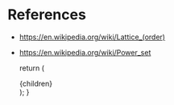 
# References

- https://en.wikipedia.org/wiki/Lattice_(order)
- https://en.wikipedia.org/wiki/Power_set

  return (
    <Page active="math">
      <div className="content">{children}</div>
    </Page>
  );
}

